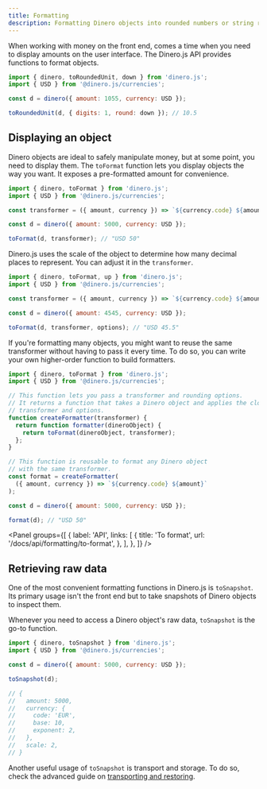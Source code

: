 ```yaml
---
title: Formatting
description: Formatting Dinero objects into rounded numbers or string representation.
---
```


When working with money on the front end, comes a time when you need to display amounts on the user interface. The Dinero.js API provides functions to format objects.

```js
import { dinero, toRoundedUnit, down } from 'dinero.js';
import { USD } from '@dinero.js/currencies';

const d = dinero({ amount: 1055, currency: USD });

toRoundedUnit(d, { digits: 1, round: down }); // 10.5
```

## Displaying an object

Dinero objects are ideal to safely manipulate money, but at some point, you need to display them. The `toFormat` function lets you display objects the way you want. It exposes a pre-formatted amount for convenience.

```js
import { dinero, toFormat } from 'dinero.js';
import { USD } from '@dinero.js/currencies';

const transformer = ({ amount, currency }) => `${currency.code} ${amount}`;

const d = dinero({ amount: 5000, currency: USD });

toFormat(d, transformer); // "USD 50"
```

Dinero.js uses the scale of the object to determine how many decimal places to represent. You can adjust it in the `transformer`.

```js
import { dinero, toFormat, up } from 'dinero.js';
import { USD } from '@dinero.js/currencies';

const transformer = ({ amount, currency }) => `${currency.code} ${amount.toFixed(1)}`;

const d = dinero({ amount: 4545, currency: USD });

toFormat(d, transformer, options); // "USD 45.5"
```

If you're formatting many objects, you might want to reuse the same transformer without having to pass it every time. To do so, you can write your own higher-order function to build formatters.

```js
import { dinero, toFormat } from 'dinero.js';
import { USD } from '@dinero.js/currencies';

// This function lets you pass a transformer and rounding options.
// It returns a function that takes a Dinero object and applies the closured
// transformer and options.
function createFormatter(transformer) {
  return function formatter(dineroObject) {
    return toFormat(dineroObject, transformer);
  };
}

// This function is reusable to format any Dinero object
// with the same transformer.
const format = createFormatter(
  ({ amount, currency }) => `${currency.code} ${amount}`
);

const d = dinero({ amount: 5000, currency: USD });

format(d); // "USD 50"
```

<Panel
  groups={[
    {
      label: 'API',
      links: [
        {
          title: 'To format',
          url: '/docs/api/formatting/to-format',
        },
      ],
    },
  ]}
/>

## Retrieving raw data

One of the most convenient formatting functions in Dinero.js is `toSnapshot`. Its primary usage isn't the front end but to take snapshots of Dinero objects to inspect them.

Whenever you need to access a Dinero object's raw data, `toSnapshot` is the go-to function.

```js
import { dinero, toSnapshot } from 'dinero.js';
import { USD } from '@dinero.js/currencies';

const d = dinero({ amount: 5000, currency: USD });

toSnapshot(d);

// {
//   amount: 5000,
//   currency: {
//     code: 'EUR',
//     base: 10,
//     exponent: 2,
//   },
//   scale: 2,
// }
```

Another useful usage of `toSnapshot` is transport and storage. To do so, check the advanced guide on [transporting and restoring](/docs/advanced/transporting-and-restoring).
